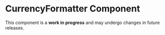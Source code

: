 

<Meta of={CurrencyFormatterStories} />

# CurrencyFormatter Component
<Alert color="warning" variant="soft">
  This component is a <b>work in progress</b> and may undergo changes in future releases.
</Alert>
